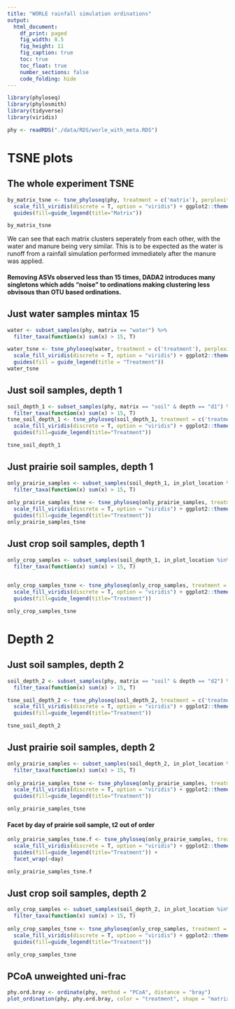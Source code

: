 ```yaml
---
title: "WORLE rainfall simulation ordinations"
output:
  html_document:
    df_print: paged
    fig_width: 8.5
    fig_height: 11
    fig_caption: true
    toc: true
    toc_float: true
    number_sections: false
    code_folding: hide
---
```


```r
library(phyloseq)
library(phylosmith)
library(tidyverse)
library(viridis)
```
```r
phy <- readRDS("./data/RDS/worle_with_meta.RDS")
```

# TSNE plots   

## The whole experiment TSNE   
```r
by_matrix_tsne <- tsne_phyloseq(phy, treatment = c('matrix'), perplexity = 10, circle = TRUE, colors = 'default') +
  scale_fill_viridis(discrete = T, option = "viridis") + ggplot2::theme_bw() +
  guides(fill=guide_legend(title="Matrix"))

by_matrix_tsne
```

We can see that each matrix clusters seperately from each other, with the water and manure being very similar. This is to be expected as the water is runoff from a rainfall simulation performed immediately after the manure was applied.    

#### Removing ASVs observed less than 15 times, DADA2 introduces many singletons which adds "noise" to ordinations making clustering less obvisous than OTU based ordinations.    

## Just water samples mintax 15 
```r
water <- subset_samples(phy, matrix == "water") %>%
  filter_taxa(function(x) sum(x) > 15, T)

water_tsne <- tsne_phyloseq(water, treatment = c('treatment'), perplexity = 10, circle = T, colors = 'default') +
  scale_fill_viridis(discrete = T, option = "viridis") + ggplot2::theme_bw() +
  guides(fill = guide_legend(title = "Treatment")) 
water_tsne
```

## Just soil samples, depth 1         
```r
soil_depth_1 <- subset_samples(phy, matrix == "soil" & depth == "d1") %>%
  filter_taxa(function(x) sum(x) > 15, T) 
tsne_soil_depth_1 <- tsne_phyloseq(soil_depth_1, treatment = c('treatment'), perplexity = 10, circle = TRUE, colors = 'default') +
  scale_fill_viridis(discrete = T, option = "viridis") + ggplot2::theme_bw() +
  guides(fill=guide_legend(title="Treatment")) 

tsne_soil_depth_1
```

## Just prairie soil samples, depth 1       
```r
only_prairie_samples <- subset_samples(soil_depth_1, in_plot_location %in% c("s6", "s7", "s8", "s9")) %>%
  filter_taxa(function(x) sum(x) > 15, T)
              
only_prairie_samples_tsne <- tsne_phyloseq(only_prairie_samples, treatment = c('treatment'), perplexity = 10, circle = TRUE, colors = 'default') +
  scale_fill_viridis(discrete = T, option = "viridis") + ggplot2::theme_bw() +
  guides(fill=guide_legend(title="Treatment")) 
only_prairie_samples_tsne
```

## Just crop soil samples, depth 1   
```r

only_crop_samples <- subset_samples(soil_depth_1, in_plot_location %in% c("s1", "s2", "s3", "s4", "s5")) %>%
  filter_taxa(function(x) sum(x) > 15, T)
              

only_crop_samples_tsne <- tsne_phyloseq(only_crop_samples, treatment = c('treatment'), perplexity = 10, circle = TRUE, colors = 'default') +
  scale_fill_viridis(discrete = T, option = "viridis") + ggplot2::theme_bw() +
  guides(fill=guide_legend(title="Treatment")) 

only_crop_samples_tsne
```

# Depth 2     
## Just soil samples, depth 2          
```r
soil_depth_2 <- subset_samples(phy, matrix == "soil" & depth == "d2") %>%
  filter_taxa(function(x) sum(x) > 15, T)

tsne_soil_depth_2 <- tsne_phyloseq(soil_depth_2, treatment = c('treatment'), perplexity = 10, circle = TRUE, colors = 'default') +
  scale_fill_viridis(discrete = T, option = "viridis") + ggplot2::theme_bw() +
  guides(fill=guide_legend(title="Treatment"))

tsne_soil_depth_2
```

## Just prairie soil samples, depth 2      
```r
only_prairie_samples <- subset_samples(soil_depth_2, in_plot_location %in% c("s6", "s7", "s8", "s9")) %>%
  filter_taxa(function(x) sum(x) > 15, T)
              
only_prairie_samples_tsne <- tsne_phyloseq(only_prairie_samples, treatment = c('treatment'), perplexity = 10, circle = TRUE, colors = 'default') +
  scale_fill_viridis(discrete = T, option = "viridis") + ggplot2::theme_bw() +
  guides(fill=guide_legend(title="Treatment"))

only_prairie_samples_tsne
```

#### Facet by day of prairie soil sample, t2 out of order
```r
only_prairie_samples_tsne.f <- tsne_phyloseq(only_prairie_samples, treatment = c('treatment'), perplexity = 10, circle = TRUE, colors = 'default') +
  scale_fill_viridis(discrete = T, option = "viridis") + ggplot2::theme_bw() +
  guides(fill=guide_legend(title="Treatment")) +
  facet_wrap(~day)

only_prairie_samples_tsne.f
```

## Just crop soil samples, depth 2      
```r
only_crop_samples <- subset_samples(soil_depth_2, in_plot_location %in% c("s1", "s2", "s3", "s4", "s5")) %>%
  filter_taxa(function(x) sum(x) > 15, T)
              
only_crop_samples_tsne <- tsne_phyloseq(only_crop_samples, treatment = c('treatment'), perplexity = 10, circle = TRUE, colors = 'default') +
  scale_fill_viridis(discrete = T, option = "viridis") + ggplot2::theme_bw() +
  guides(fill=guide_legend(title="Treatment"))

only_crop_samples_tsne
```

## PCoA unweighted uni-frac
```r
phy.ord.bray <- ordinate(phy, method = "PCoA", distance = "bray")
plot_ordination(phy, phy.ord.bray, color = "treatment", shape = "matrix")
```

